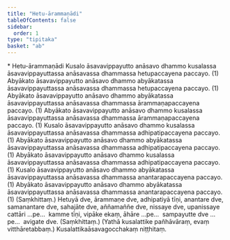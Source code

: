 ```yaml
---
title: "Hetu-ārammaṇādi"
tableOfContents: false
sidebar:
  order: 1
type: "tipitaka"
basket: "ab"
---
```



<DynamicBreadcrumb />

<Paragraph type="center">
* Hetu-ārammaṇādi
</Paragraph>

<Division number="32">

<Paragraph number="1317">
Kusalo āsavavippayutto anāsavo dhammo kusalassa āsavavippayuttassa anāsavassa dhammassa hetupaccayena paccayo. (1)
</Paragraph>

<Paragraph number="1318">
Abyākato āsavavippayutto anāsavo dhammo abyākatassa āsavavippayuttassa anāsavassa dhammassa hetupaccayena paccayo. (1)
</Paragraph>

<Paragraph number="1319">
Abyākato āsavavippayutto anāsavo dhammo abyākatassa āsavavippayuttassa anāsavassa dhammassa ārammaṇapaccayena paccayo. (1)
</Paragraph>

<Paragraph number="1320">
Abyākato āsavavippayutto anāsavo dhammo kusalassa āsavavippayuttassa anāsavassa dhammassa ārammaṇapaccayena paccayo. (1)
</Paragraph>

<Paragraph number="1321">
Kusalo āsavavippayutto anāsavo dhammo kusalassa āsavavippayuttassa anāsavassa dhammassa adhipatipaccayena paccayo. (1)
</Paragraph>

<Paragraph number="1322">
Abyākato āsavavippayutto anāsavo dhammo abyākatassa āsavavippayuttassa anāsavassa dhammassa adhipatipaccayena paccayo. (1)
</Paragraph>

<Paragraph number="1323">
Abyākato āsavavippayutto anāsavo dhammo kusalassa āsavavippayuttassa anāsavassa dhammassa adhipatipaccayena paccayo. (1)
</Paragraph>

<Paragraph number="1324">
Kusalo āsavavippayutto anāsavo dhammo abyākatassa āsavavippayuttassa anāsavassa dhammassa anantarapaccayena paccayo. (1)
</Paragraph>

<Paragraph number="1325">
Abyākato āsavavippayutto anāsavo dhammo abyākatassa āsavavippayuttassa anāsavassa dhammassa anantarapaccayena paccayo. (1) (Saṃkhittaṃ.)
</Paragraph>

</Division>
<Division number="33">

<Paragraph number="1326">
Hetuyā dve, ārammaṇe dve, adhipatiyā tīṇi, anantare dve, samanantare dve, sahajāte dve, aññamaññe dve, nissaye dve, upanissaye cattāri …pe…  kamme tīṇi, vipāke ekaṃ, āhāre …pe…  sampayutte dve …pe…  avigate dve. (Saṃkhittaṃ.)
</Paragraph>

<Paragraph number="1327">
(Yathā kusalattike pañhāvāraṃ, evaṃ vitthāretabbaṃ.)

</Paragraph>
</Division>

<Paragraph number="1328" type="center">
Kusalattikaāsavagocchakaṃ niṭṭhitaṃ.
</Paragraph>